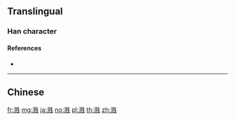 {{character info/new}}
{{also|濺}}
==Translingual==

===Han character===
{{Han char|rn=85|rad=水|as=09|sn=12|four=|canj=EBOJ}}

====References====
* {{Han ref|kx=0639.111|hdz=31678.020|uh=6E85|ud=28293}}

----

==Chinese==
{{zh-see|濺}}

[[fr:溅]]
[[mg:溅]]
[[ja:溅]]
[[no:溅]]
[[pl:溅]]
[[th:溅]]
[[zh:溅]]